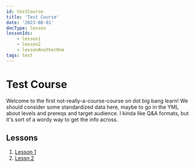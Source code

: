 ```yaml
---
id: testCourse
title: 'Test Course'
date: '2023-08-01'
docType: lesson
lessonIds:
    - lesson1
    - lesson2
    - lessonAnotherOne
tags: test
---
```


# Test Course

Welcome to the first not-really-a-course-course on dot big bang learn! We should consider some standardized data here, maybe to go in the YML about levels and prereqs and target audience. I kinda like Q&A formats, but it's sort of a wordy way to get the info across. 

## Lessons

1. [Lesson 1](lesson1.mdx)
2. [Lessn 2](lesson2.mdx)